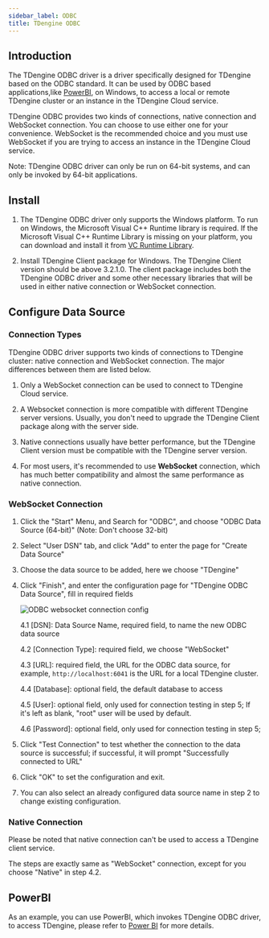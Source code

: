```yaml
---
sidebar_label: ODBC
title: TDengine ODBC
---
```



## Introduction

The TDengine ODBC driver is a driver specifically designed for TDengine based on the ODBC standard. It can be used by ODBC based applications,like [PowerBI](https://powerbi.microsoft.com), on Windows, to access a local or remote TDengine cluster or an instance in the TDengine Cloud service.

TDengine ODBC provides two kinds of connections, native connection and WebSocket connection. You can choose to use either one for your convenience. WebSocket is the recommended choice and you must use WebSocket if you are trying to access an instance in the TDengine Cloud service. 

Note: TDengine ODBC driver can only be run on 64-bit systems, and can only be invoked by 64-bit applications.


## Install

1.  The TDengine ODBC driver only supports the Windows platform. To run on Windows, the Microsoft Visual C++ Runtime library is required. If the Microsoft Visual C++ Runtime Library is missing on your platform, you can download and install it from [VC Runtime Library](https://learn.microsoft.com/en-us/cpp/windows/latest-supported-vc-redist?view=msvc-170). 

2. Install TDengine Client package for Windows. The TDengine Client version should be above 3.2.1.0. The client package includes both the TDengine ODBC driver and some other necessary libraries that will be used in either native connection or WebSocket connection.

## Configure Data Source

### Connection Types

TDengine ODBC driver supports two kinds of connections to TDengine cluster: native connection and WebSocket connection. The major differences between them are listed below.

1. Only a WebSocket connection can be used to connect to TDengine Cloud service. 

2. A Websocket connection is more compatible with different TDengine server versions. Usually, you don't need to upgrade the TDengine Client package along with the server side.

3. Native connections usually have better performance, but the TDengine Client version must be compatible with the TDengine server version.

4. For most users, it's recommended to use **WebSocket** connection, which has much better compatibility and almost the same performance as native connection. 

### WebSocket Connection

1. Click the "Start" Menu, and Search for "ODBC", and choose "ODBC Data Source (64-bit)" (Note: Don't choose 32-bit)

2. Select "User DSN" tab, and click "Add" to enter the page for "Create Data Source"

3. Choose the data source to be added, here we choose "TDengine"

4. Click "Finish", and enter the configuration page for "TDengine ODBC Data Source", fill in required fields

    ![ODBC websocket connection config](../assets/odbc-ws-config-en.webp)

    4.1 [DSN]: Data Source Name, required field, to name the new ODBC data source

    4.2 [Connection Type]: required field, we choose "WebSocket"

    4.3 [URL]: required field, the URL for the ODBC data source, for example, `http://localhost:6041` is the URL for a local TDengine cluster.

    4.4 [Database]: optional field, the default database to access

    4.5 [User]: optional field, only used for connection testing in step 5; If it's left as blank, "root" user will be used by default.

    4.6 [Password]: optional field, only used for connection testing in step 5; 

5. Click "Test Connection" to test whether the connection to the data source is successful; if successful, it will prompt "Successfully connected to URL"

6. Click "OK" to set the configuration and exit.

7. You can also select an already configured data source name in step 2 to change existing configuration.

### Native Connection

Please be noted that native connection can't be used to access a TDengine client service. 

The steps are exactly same as "WebSocket" connection, except for you choose "Native" in step 4.2.


## PowerBI

As an example, you can use PowerBI, which invokes TDengine ODBC driver, to access TDengine, please refer to [Power BI](../../third-party/powerbi) for more details.
